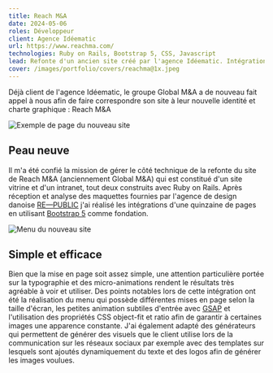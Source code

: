 ```yaml
---
title: Reach M&A
date: 2024-05-06
roles: Développeur
client: Agence Idéematic
url: https://www.reachma.com/
technologies: Ruby on Rails, Bootstrap 5, CSS, Javascript
lead: Refonte d'un ancien site créé par l'agence Idéematic. Intégration depuis Figma, modification du comportement de certaines pages et génération d'assets pour les réseaux sociaux.
cover: /images/portfolio/covers/reachma@1x.jpeg
---
```


Déjà client de l'agence Idéematic, le groupe Global M&A a de nouveau fait appel à nous afin de faire correspondre son site à leur nouvelle identité et charte graphique : Reach M&A

![Exemple de page du nouveau site](/images/portfolio/reachma/header.png)

## Peau neuve

Il m'a été confié la mission de gérer le côté technique de la refonte du site de Reach M&A (anciennement Global M&A) qui est constitué d'un site vitrine et d'un intranet, tout deux construits avec Ruby on Rails.
Après réception et analyse des maquettes fournies par l'agence de design danoise [RE—PUBLIC](https://www.re-public.com/en/) j'ai réalisé les intégrations d'une quinzaine de pages en utilisant [Bootstrap 5](https://getbootstrap.com/) comme fondation.

![Menu du nouveau site](/images/portfolio/reachma/menu.png)

## Simple et efficace

Bien que la mise en page soit assez simple, une attention particulière portée sur la typographie et des micro-animations rendent le résultats très agréable à voir et utiliser.
Des points notables lors de cette intégration ont été la réalisation du menu qui possède différentes mises en page selon la taille d'écran, les petites animation subtiles d'entrée avec [GSAP](https://gsap.com/) et l'utilisation des propriétés CSS object-fit et ratio afin de garantir à certaines images une apparence constante.
J'ai également adapté des générateurs qui permettent de générer des visuels que le client utilise lors de la communication sur les réseaux sociaux par exemple avec des templates sur lesquels sont ajoutés dynamiquement du texte et des logos afin de générer les images voulues.